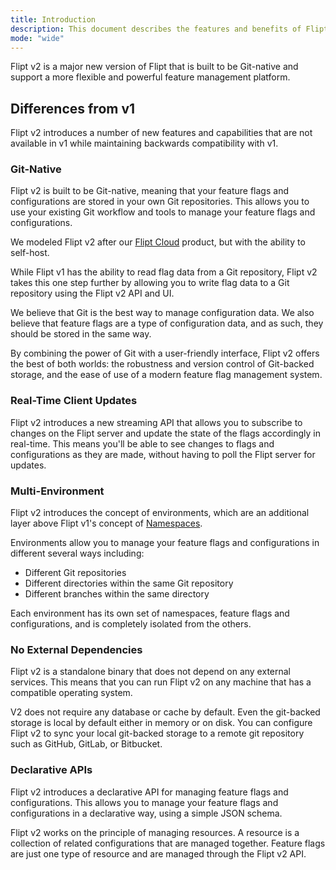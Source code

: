 ```yaml
---
title: Introduction
description: This document describes the features and benefits of Flipt v2.
mode: "wide"
---
```



<V2Alpha />

Flipt v2 is a major new version of Flipt that is built to be Git-native and
support a more flexible and powerful feature management platform.

## Differences from v1

Flipt v2 introduces a number of new features and capabilities that are not available in v1 while maintaining backwards compatibility with v1.

### Git-Native

Flipt v2 is built to be Git-native, meaning that your feature flags and configurations are stored in your own Git repositories. This allows you to use your existing Git workflow and tools to manage your feature flags and configurations.

We modeled Flipt v2 after our [Flipt Cloud](/cloud/overview) product, but with the ability to self-host.


<Cloud />

While Flipt v1 has the ability to read flag data from a Git repository, Flipt v2 takes this one step further by allowing you to write flag data to a Git repository using the Flipt v2 API and UI.

We believe that Git is the best way to manage configuration data. We also believe that feature flags are a type of configuration data, and as such, they should be stored in the same way.

By combining the power of Git with a user-friendly interface, Flipt v2 offers the best of both worlds: the robustness and version control of Git-backed storage, and the ease of use of a modern feature flag management system.

### Real-Time Client Updates

Flipt v2 introduces a new streaming API that allows you to subscribe to changes on the Flipt server and update the state of the flags accordingly in real-time. This means you'll be able to see changes to flags and configurations as they are made, without having to poll the Flipt server for updates.

### Multi-Environment

Flipt v2 introduces the concept of environments, which are an additional layer above Flipt v1's concept of [Namespaces](/concepts#namespace).

Environments allow you to manage your feature flags and configurations in different several ways including:

- Different Git repositories
- Different directories within the same Git repository
- Different branches within the same directory

Each environment has its own set of namespaces, feature flags and configurations, and is completely isolated from the others.

### No External Dependencies

Flipt v2 is a standalone binary that does not depend on any external services. This means that you can run Flipt v2 on any machine that has a compatible operating system.

V2 does not require any database or cache by default. Even the git-backed storage is local by default either in memory or on disk. You can configure Flipt v2 to sync your local git-backed storage to a remote git repository such as GitHub, GitLab, or Bitbucket.

### Declarative APIs

Flipt v2 introduces a declarative API for managing feature flags and configurations. This allows you to manage your feature flags and configurations in a declarative way, using a simple JSON schema.

Flipt v2 works on the principle of managing resources. A resource is a collection of related configurations that are managed together. Feature flags are just one type of resource and are managed through the Flipt v2 API.
